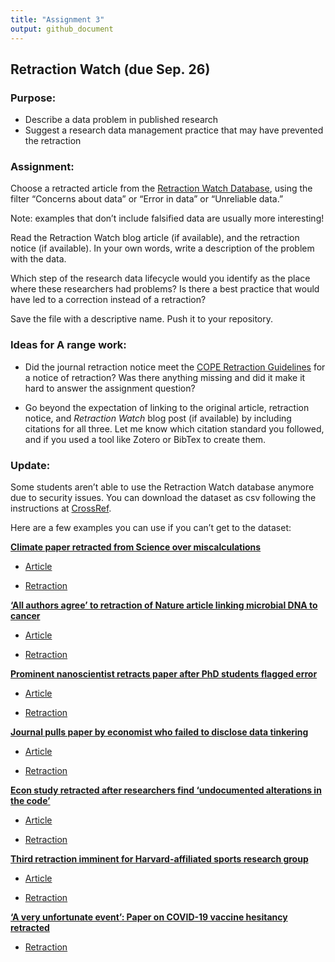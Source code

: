 ```yaml
---
title: "Assignment 3"
output: github_document
---
```


## Retraction Watch (due Sep. 26)

### Purpose:

-   Describe a data problem in published research
-   Suggest a research data management practice that may have prevented the retraction

### Assignment:

Choose a retracted article from the [Retraction Watch Database](http://retractionwatchdatabase.org), using the filter “Concerns about data” or “Error in data” or “Unreliable data.”

Note: examples that don’t include falsified data are usually more interesting!

Read the Retraction Watch blog article (if available), and the retraction notice (if available). In your own words, write a description of the problem with the data.

Which step of the research data lifecycle would you identify as the place where these researchers had problems? Is there a best practice that would have led to a correction instead of a retraction?

Save the file with a descriptive name. Push it to your repository.

### Ideas for A range work:

-   Did the journal retraction notice meet the [COPE Retraction Guidelines](https://publicationethics.org/retraction-guidelines) for a notice of retraction? Was there anything missing and did it make it hard to answer the assignment question?

-   Go beyond the expectation of linking to the original article, retraction notice, and *Retraction Watch* blog post (if available) by including citations for all three. Let me know which citation standard you followed, and if you used a tool like Zotero or BibTex to create them.

### Update:

Some students aren't able to use the Retraction Watch database anymore due to security issues. You can download the dataset as csv following the instructions at [CrossRef](https://www.crossref.org/labs/retraction-watch/).

Here are a few examples you can use if you can't get to the dataset:

[**Climate paper retracted from Science over miscalculations**](https://retractionwatch.com/2024/06/06/climate-paper-retracted-from-science-over-miscalculations/#more-129347)

-   [Article](https://www.science.org/doi/10.1126/science.adi1071)

-   [Retraction](https://www.science.org/doi/10.1126/science.adq4537)

[**‘All authors agree’ to retraction of Nature article linking microbial DNA to cancer**](https://retractionwatch.com/2024/06/26/all-authors-agree-to-retraction-of-nature-article-linking-microbial-dna-to-cancer/#more-129502)

-   [Article](https://www.nature.com/articles/s41586-020-2095-1)

-   [Retraction](https://www.nature.com/articles/s41586-024-07656-x)

[**Prominent nanoscientist retracts paper after PhD students flagged error**](https://retractionwatch.com/2023/05/09/prominent-nanoscientist-has-paper-retracted-after-phd-students-flagged-error/)

-   [Article](https://pubs.acs.org/doi/10.1021/acsnano.8b00763)

-   [Retraction](https://pubs.acs.org/doi/10.1021/acsnano.3c02453)

[**Journal pulls paper by economist who failed to disclose data tinkering**](https://retractionwatch.com/2024/05/10/journal-pulls-paper-by-economist-who-failed-to-disclose-data-tinkering/)

-   [Article](https://www.sciencedirect.com/science/article/pii/S0959652623022503)

-   [Retraction](https://www.sciencedirect.com/science/article/pii/S0959652624018560)

[**Econ study retracted after researchers find ‘undocumented alterations in the code’**](https://retractionwatch.com/2023/07/18/econ-study-retracted-after-researchers-find-undocumented-alterations-in-the-code)

-   [Article](https://www.aeaweb.org/articles?id=10.1257/aer.20210369)

-   [Retraction](https://www.aeaweb.org/articles?id=10.1257/aer.113.7.2053)

[**Third retraction imminent for Harvard-affiliated sports research group**](https://retractionwatch.com/2023/12/06/third-retraction-imminent-for-harvard-affiliated-sports-research-group/)

-   [Article](https://onlinelibrary.wiley.com/doi/10.1002/pmrj.12649)

-   [Retraction](https://onlinelibrary.wiley.com/doi/10.1002/pmrj.13096)

[**‘A very unfortunate event’: Paper on COVID-19 vaccine hesitancy retracted**](https://retractionwatch.com/2021/07/30/a-very-unfortunate-event-paper-on-covid-19-vaccine-hesitancy-retracted/)

-   [Retraction](https://journals.plos.org/plosone/article?id=10.1371/journal.pone.0252332)
